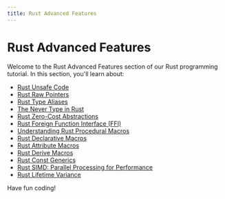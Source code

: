 ```yaml
---
title: Rust Advanced Features
---
```


# Rust Advanced Features

Welcome to the Rust Advanced Features section of our Rust programming tutorial. In this section, you'll learn about:

- [Rust Unsafe Code](./0-rust-unsafe-code.mdx)
- [Rust Raw Pointers](./1-rust-raw-pointers.mdx)
- [Rust Type Aliases](./10-rust-type-aliases.mdx)
- [The Never Type in Rust](./11-rust-never-type.mdx)
- [Rust Zero-Cost Abstractions](./12-rust-zero-cost-abstractions.mdx)
- [Rust Foreign Function Interface (FFI)](./2-rust-foreign-function-interface.mdx)
- [Understanding Rust Procedural Macros](./3-rust-procedural-macros.mdx)
- [Rust Declarative Macros](./4-rust-declarative-macros.mdx)
- [Rust Attribute Macros](./5-rust-attribute-macros.mdx)
- [Rust Derive Macros](./6-rust-derive-macros.mdx)
- [Rust Const Generics](./7-rust-const-generics.mdx)
- [Rust SIMD: Parallel Processing for Performance](./8-rust-simd.mdx)
- [Rust Lifetime Variance](./9-rust-lifetime-variance.mdx)

Have fun coding!